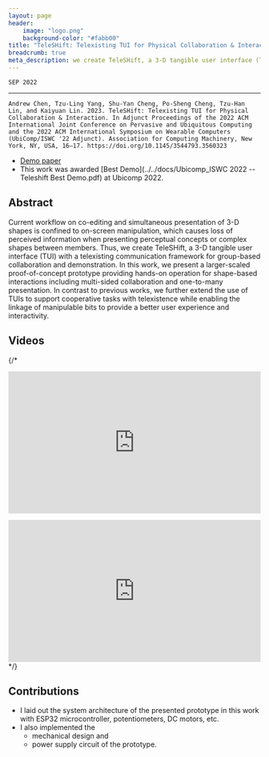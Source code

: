 ```yaml
---
layout: page
header:
    image: "logo.png"
    background-color: "#fabb00"
title: "TeleSHift: Telexisting TUI for Physical Collaboration & Interaction"
breadcrumb: true
meta_description: we create TeleSHift, a 3-D tangible user interface (TUI) with a telexisting communication framework for group-based collaboration and demonstration.
---
```


`SEP 2022`

---

`Andrew Chen, Tzu-Ling Yang, Shu-Yan Cheng, Po-Sheng Cheng, Tzu-Han Lin, and Kaiyuan Lin. 2023. TeleSHift: Telexisting TUI for Physical Collaboration & Interaction. In Adjunct Proceedings of the 2022 ACM International Joint Conference on Pervasive and Ubiquitous Computing and the 2022 ACM International Symposium on Wearable Computers (UbiComp/ISWC '22 Adjunct). Association for Computing Machinery, New York, NY, USA, 16–17. https://doi.org/10.1145/3544793.3560323`

- [Demo paper](../../docs/teleshift_acm.pdf)
- This work was awarded [Best Demo](../../docs/Ubicomp_ISWC 2022 -- Teleshift Best Demo.pdf) at Ubicomp 2022.

## Abstract

Current workflow on co-editing and simultaneous presentation of 3-D shapes is confined to on-screen manipulation, which causes loss of perceived information when presenting perceptual concepts or complex shapes between members. Thus, we create TeleSHift, a 3-D tangible user interface (TUI) with a telexisting communication framework for group-based collaboration and demonstration. In this work, we present a larger-scaled proof-of-concept prototype providing hands-on operation for shape-based interactions including multi-sided collaboration and one-to-many presentation. In contrast to previous works, we further extend the use of TUIs to support cooperative tasks with telexistence while enabling the linkage of manipulable bits to provide a better user experience and interactivity.

## Videos

{/* <div style="padding:56.25% 0 0 0;position:relative;"><iframe src="https://player.vimeo.com/video/749458064?h=e53bbfeec2&amp;badge=0&amp;autopause=0&amp;player_id=0&amp;app_id=58479" frameborder="0" allow="autoplay; fullscreen; picture-in-picture" allowfullscreen style="position:absolute;top:0;left:0;width:100%;height:100%;" title="TeleSHift: Telexisting TUI for Physical Collaboration and Interaction"></iframe></div><script src="https://player.vimeo.com/api/player.js"></script>

<div style="padding:56.25% 0 0 0;position:relative;"><iframe src="https://player.vimeo.com/video/749456595?h=03ad9067a9&amp;badge=0&amp;autopause=0&amp;player_id=0&amp;app_id=58479" frameborder="0" allow="autoplay; fullscreen; picture-in-picture" allowfullscreen style="position:absolute;top:0;left:0;width:100%;height:100%;" title="Short Demo of TeleSHift: Telexisting TUI for Physical Collaboration &amp;amp; Interaction"></iframe></div><script src="https://player.vimeo.com/api/player.js"></script> */}

## Contributions
- I laid out the system architecture of the presented prototype in this work with ESP32 microcontroller, potentiometers, DC motors, etc.
- I also implemented the
    - mechanical design and 
    - power supply circuit of the prototype.